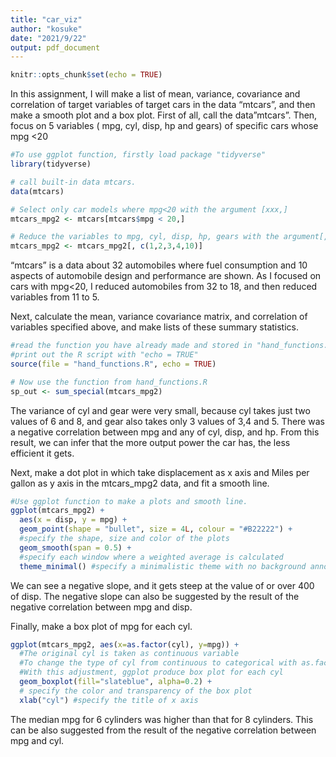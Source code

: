 ```yaml
---
title: "car_viz"
author: "kosuke"
date: "2021/9/22"
output: pdf_document
---
```


```r
knitr::opts_chunk$set(echo = TRUE)
```

In this assignment, I will make a list of mean, variance, covariance and correlation of target variables of target cars in the data "mtcars", and then make a smooth plot and a box plot.
First of all, call the data"mtcars". Then, focus on 5 variables ( mpg, cyl, disp, hp and gears) of specific cars whose mpg <20
```r
#To use ggplot function, firstly load package "tidyverse"
library(tidyverse) 

# call built-in data mtcars.
data(mtcars)

# Select only car models where mpg<20 with the argument [xxx,]
mtcars_mpg2 <- mtcars[mtcars$mpg < 20,] 

# Reduce the variables to mpg, cyl, disp, hp, gears with the argument[,xxx]
mtcars_mpg2 <- mtcars_mpg2[, c(1,2,3,4,10)] 
```
"mtcars" is a data about 32 automobiles where fuel consumption and 10 aspects of automobile design and performance are shown.
As I focused on cars with mpg<20, I reduced automobiles from 32 to 18, and then reduced variables from 11 to 5.



Next, calculate the mean, variance covariance matrix, and correlation of variables specified above, and make lists of these summary statistics.
```r
#read the function you have already made and stored in "hand_functions.R" so that it can be used
#print out the R script with "echo = TRUE" 
source(file = "hand_functions.R", echo = TRUE)

# Now use the function from hand_functions.R
sp_out <- sum_special(mtcars_mpg2)
```
The variance of cyl and gear were very small, because cyl takes just two values of 6 and 8, and gear also takes only 3 values of 3,4 and 5. 
There was a negative correlation between mpg and any of cyl, disp, and hp. From this result, we can infer that the more output power the car has, the less efficient it gets.



Next, make a dot plot in which take displacement as x axis and Miles per gallon as y axis in the mtcars_mpg2 data, and fit a smooth line.
```r
#Use ggplot function to make a plots and smooth line.
ggplot(mtcars_mpg2) +
  aes(x = disp, y = mpg) +
  geom_point(shape = "bullet", size = 4L, colour = "#B22222") + 
  #specify the shape, size and color of the plots
  geom_smooth(span = 0.5) + 
  #specify each window where a weighted average is calculated
  theme_minimal() #specify a minimalistic theme with no background annotations
```
We can see a negative slope, and it gets steep at the value of or over 400 of disp. The negative slope can also be suggested by the result of the negative correlation between mpg and disp.



Finally, make a box plot of mpg for each cyl. 
```r
ggplot(mtcars_mpg2, aes(x=as.factor(cyl), y=mpg)) + 
  #The original cyl is taken as continuous variable 
  #To change the type of cyl from continuous to categorical with as.factor argument 
  #With this adjustment, ggplot produce box plot for each cyl
  geom_boxplot(fill="slateblue", alpha=0.2) + 
  # specify the color and transparency of the box plot 
  xlab("cyl") #specify the title of x axis
```
The median mpg for 6 cylinders was higher than that for 8 cylinders. This can be also suggested from the result of the negative correlation between mpg and cyl.
